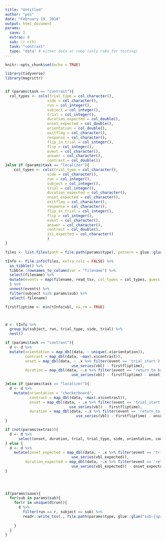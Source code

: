 ```yaml
---
title: "Untitled"
author: "pss"
date: "February 19, 2018"
output: html_document
params:
  save: 1
  extras: 0
  sub: !r c(5)
  task: "contrast"
  type: "data" # either data or robo (only robo for testing)
---
```


```r
knitr::opts_chunk$set(echo = TRUE)

library(tidyverse)
library(magrittr)


if (params$task == "contrast"){
  col_types <- cols(trial_type = col_character(),
                   side = col_character(),
                   run = col_integer(),
                   subject = col_integer(),
                   trial = col_integer(),
                   duration_expected = col_double(),
                   onset_expected = col_double(),
                   orientation = col_double(),
                   exitflag = col_character(),
                   response = col_character(),
                   flip_in_trial = col_integer(),
                   flip = col_integer(),
                   event = col_character(),
                   answer = col_character(),
                   contrast = col_double())
}else if (params$task == "localizer"){
    col_types <- cols(trial_type = col_character(),
                   side = col_character(),
                   run = col_integer(),
                   subject = col_integer(),
                   trial = col_integer(),
                   duration_expected = col_character(),
                   onset_expected = col_character(),
                   exitflag = col_character(),
                   response = col_character(),
                   flip_in_trial = col_integer(),
                   flip = col_integer(),
                   event = col_character(),
                   answer = col_character(),
                   contrast = col_double(),
                   iti_expected = col_character()
                   )
}

```


```r

files <- list.files(path = file.path(params$type), pattern = glue::glue( "sub-{sprintf('%02d', params$sub)}.*{params$task}.*tInfo.tsv"), recursive = TRUE, full.names = TRUE )

tInfo <- file.info(files, extra_cols = FALSE) %>%
  as_tibble() %>%
  tibble::rownames_to_column(var = "filename") %>%
  select(filename) %>%
  mutate(events = map(filename, read_tsv, col_types = col_types, guess_max = 10000)
  ) %>%
  unnest(events) %>%
  filter(subject %in% params$sub) %>%
  select(-filename)

```


```r

firstfliptime <- min(tInfo$vbl, na.rm = TRUE)



d <- tInfo %>%
  group_by(subject, run, trial_type, side, trial) %>%
  nest() 

if (params$task == "contrast"){
  d <- d %>%
  mutate(orientation = map_dbl(data, ~ unique(.x$orientation)),
         contrast = map_dbl(data, ~max(.x$contrast)),
         onset = map_dbl(data, ~ .x %>% filter(event == 'trial_start') %>%
                              use_series(vbl) - firstfliptime),
         duration = map_dbl(data, ~.x %>% filter(event == 'return_to_base_contrast') %>%
                              use_series(vbl) - firstfliptime) - onset)

}else if (params$task == "localizer"){
  d <- d %>%
    mutate(orientation = "checkerboard",
           contrast = map_dbl(data, ~max(.x$contrast)),
           onset = map_dbl(data, ~ .x %>% filter(event == 'trial_start') %>%
                             use_series(vbl) - firstfliptime),
           duration = map_dbl(data, ~.x %>% filter(event == 'return_to_base_contrast') %>%
                                use_series(vbl) - firstfliptime) - onset) 
}

if (not(params$extras)){
  d <- d %>%
      select(onset, duration, trial, trial_type, side, orientation, contrast, subject, run, trial)  
} else {
  d <- d %>%
    mutate(onset_expected = map_dbl(data, ~ .x %>% filter(event == 'trial_start') %>%
                              use_series(vbl_expected)),
         duration_expected = map_dbl(data, ~.x %>% filter(event == 'return_to_base_contrast') %>%
                              use_series(vbl_expected)) - onset_expected)
}

  
  

if(params$save){
  for(sub in params$sub){
    for(r in unique(d$run)){
      d %>%
        filter(run == r, subject == sub) %>%
        readr::write_tsv(., file.path(params$type, glue::glue("sub-{sprintf('%02d', sub)}"), 'func', glue::glue("sub-{sprintf('%02d', sub)}_task-{params$task}_run-{sprintf('%02d', r)}_events.tsv")))
      
    }
  }
}

```

